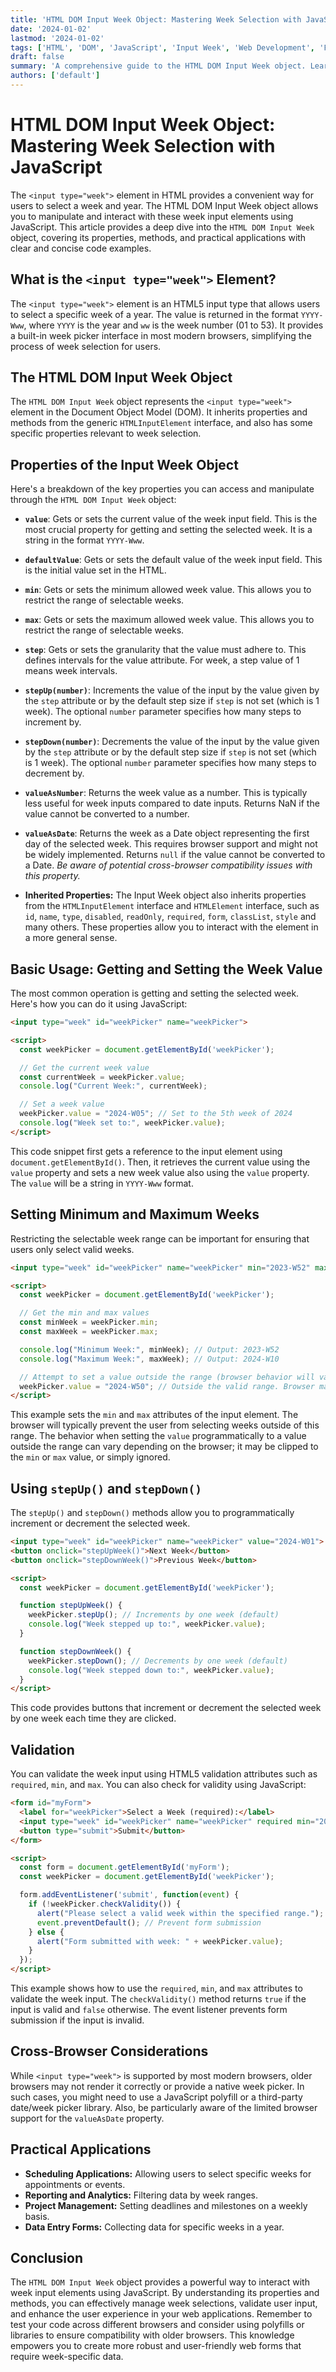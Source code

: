 ```yaml
---
title: 'HTML DOM Input Week Object: Mastering Week Selection with JavaScript'
date: '2024-01-02'
lastmod: '2024-01-02'
tags: ['HTML', 'DOM', 'JavaScript', 'Input Week', 'Web Development', 'Form Validation', 'Date Input', 'Week Picker']
draft: false
summary: 'A comprehensive guide to the HTML DOM Input Week object. Learn how to manipulate and validate week input elements using JavaScript, complete with code examples and best practices for a better user experience.'
authors: ['default']
---
```


# HTML DOM Input Week Object: Mastering Week Selection with JavaScript

The `<input type="week">` element in HTML provides a convenient way for users to select a week and year.  The HTML DOM Input Week object allows you to manipulate and interact with these week input elements using JavaScript. This article provides a deep dive into the `HTML DOM Input Week` object, covering its properties, methods, and practical applications with clear and concise code examples.

## What is the `<input type="week">` Element?

The `<input type="week">` element is an HTML5 input type that allows users to select a specific week of a year. The value is returned in the format `YYYY-Www`, where `YYYY` is the year and `ww` is the week number (01 to 53). It provides a built-in week picker interface in most modern browsers, simplifying the process of week selection for users.

## The HTML DOM Input Week Object

The `HTML DOM Input Week` object represents the `<input type="week">` element in the Document Object Model (DOM). It inherits properties and methods from the generic `HTMLInputElement` interface, and also has some specific properties relevant to week selection.

## Properties of the Input Week Object

Here's a breakdown of the key properties you can access and manipulate through the `HTML DOM Input Week` object:

*   **`value`**:  Gets or sets the current value of the week input field. This is the most crucial property for getting and setting the selected week.  It is a string in the format `YYYY-Www`.

*   **`defaultValue`**: Gets or sets the default value of the week input field.  This is the initial value set in the HTML.

*   **`min`**: Gets or sets the minimum allowed week value.  This allows you to restrict the range of selectable weeks.

*   **`max`**: Gets or sets the maximum allowed week value.  This allows you to restrict the range of selectable weeks.

*   **`step`**: Gets or sets the granularity that the value must adhere to. This defines intervals for the value attribute.  For week, a step value of 1 means week intervals.

*   **`stepUp(number)`**: Increments the value of the input by the value given by the `step` attribute or by the default step size if `step` is not set (which is 1 week). The optional `number` parameter specifies how many steps to increment by.

*   **`stepDown(number)`**: Decrements the value of the input by the value given by the `step` attribute or by the default step size if `step` is not set (which is 1 week). The optional `number` parameter specifies how many steps to decrement by.

*   **`valueAsNumber`**:  Returns the week value as a number. This is typically less useful for week inputs compared to date inputs. Returns NaN if the value cannot be converted to a number.

*   **`valueAsDate`**: Returns the week as a Date object representing the first day of the selected week. This requires browser support and might not be widely implemented. Returns `null` if the value cannot be converted to a Date. *Be aware of potential cross-browser compatibility issues with this property.*

*   **Inherited Properties:**  The Input Week object also inherits properties from the `HTMLInputElement` interface and `HTMLElement` interface, such as `id`, `name`, `type`, `disabled`, `readOnly`, `required`, `form`, `classList`, `style` and many others. These properties allow you to interact with the element in a more general sense.

## Basic Usage: Getting and Setting the Week Value

The most common operation is getting and setting the selected week.  Here's how you can do it using JavaScript:

```html
<input type="week" id="weekPicker" name="weekPicker">

<script>
  const weekPicker = document.getElementById('weekPicker');

  // Get the current week value
  const currentWeek = weekPicker.value;
  console.log("Current Week:", currentWeek);

  // Set a week value
  weekPicker.value = "2024-W05"; // Set to the 5th week of 2024
  console.log("Week set to:", weekPicker.value);
</script>
```

This code snippet first gets a reference to the input element using `document.getElementById()`. Then, it retrieves the current value using the `value` property and sets a new week value also using the `value` property.  The `value` will be a string in `YYYY-Www` format.

## Setting Minimum and Maximum Weeks

Restricting the selectable week range can be important for ensuring that users only select valid weeks.

```html
<input type="week" id="weekPicker" name="weekPicker" min="2023-W52" max="2024-W10">

<script>
  const weekPicker = document.getElementById('weekPicker');

  // Get the min and max values
  const minWeek = weekPicker.min;
  const maxWeek = weekPicker.max;

  console.log("Minimum Week:", minWeek); // Output: 2023-W52
  console.log("Maximum Week:", maxWeek); // Output: 2024-W10

  // Attempt to set a value outside the range (browser behavior will vary)
  weekPicker.value = "2024-W50"; // Outside the valid range. Browser may not allow this and revert to min/max.
</script>
```

This example sets the `min` and `max` attributes of the input element.  The browser will typically prevent the user from selecting weeks outside of this range.  The behavior when setting the `value` programmatically to a value outside the range can vary depending on the browser; it may be clipped to the `min` or `max` value, or simply ignored.

## Using `stepUp()` and `stepDown()`

The `stepUp()` and `stepDown()` methods allow you to programmatically increment or decrement the selected week.

```html
<input type="week" id="weekPicker" name="weekPicker" value="2024-W01">
<button onclick="stepUpWeek()">Next Week</button>
<button onclick="stepDownWeek()">Previous Week</button>

<script>
  const weekPicker = document.getElementById('weekPicker');

  function stepUpWeek() {
    weekPicker.stepUp(); // Increments by one week (default)
    console.log("Week stepped up to:", weekPicker.value);
  }

  function stepDownWeek() {
    weekPicker.stepDown(); // Decrements by one week (default)
    console.log("Week stepped down to:", weekPicker.value);
  }
</script>
```

This code provides buttons that increment or decrement the selected week by one week each time they are clicked.

## Validation

You can validate the week input using HTML5 validation attributes such as `required`, `min`, and `max`. You can also check for validity using JavaScript:

```html
<form id="myForm">
  <label for="weekPicker">Select a Week (required):</label>
  <input type="week" id="weekPicker" name="weekPicker" required min="2023-W40" max="2024-W20">
  <button type="submit">Submit</button>
</form>

<script>
  const form = document.getElementById('myForm');
  const weekPicker = document.getElementById('weekPicker');

  form.addEventListener('submit', function(event) {
    if (!weekPicker.checkValidity()) {
      alert("Please select a valid week within the specified range.");
      event.preventDefault(); // Prevent form submission
    } else {
      alert("Form submitted with week: " + weekPicker.value);
    }
  });
</script>
```

This example shows how to use the `required`, `min`, and `max` attributes to validate the week input.  The `checkValidity()` method returns `true` if the input is valid and `false` otherwise.  The event listener prevents form submission if the input is invalid.

## Cross-Browser Considerations

While `<input type="week">` is supported by most modern browsers, older browsers may not render it correctly or provide a native week picker. In such cases, you might need to use a JavaScript polyfill or a third-party date/week picker library.  Also, be particularly aware of the limited browser support for the `valueAsDate` property.

## Practical Applications

*   **Scheduling Applications:** Allowing users to select specific weeks for appointments or events.
*   **Reporting and Analytics:** Filtering data by week ranges.
*   **Project Management:** Setting deadlines and milestones on a weekly basis.
*   **Data Entry Forms:** Collecting data for specific weeks in a year.

## Conclusion

The `HTML DOM Input Week` object provides a powerful way to interact with week input elements using JavaScript. By understanding its properties and methods, you can effectively manage week selections, validate user input, and enhance the user experience in your web applications.  Remember to test your code across different browsers and consider using polyfills or libraries to ensure compatibility with older browsers. This knowledge empowers you to create more robust and user-friendly web forms that require week-specific data.